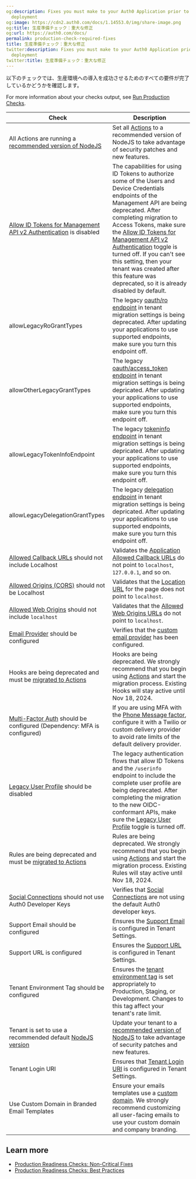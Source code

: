 ```yaml
---
og:description: Fixes you must make to your Auth0 Application prior to production
  deployment
og:image: https://cdn2.auth0.com/docs/1.14553.0/img/share-image.png
og:title: 生産準備チェック：重大な修正
og:url: https://auth0.com/docs/
permalink: production-check-required-fixes
title: 生産準備チェック：重大な修正
twitter:description: Fixes you must make to your Auth0 Application prior to production
  deployment
twitter:title: 生産準備チェック：重大な修正
---
```


以下のチェックでは、生産環境への導入を成功させるためのすべての要件が完了しているかどうかを確認します。

For more information about your checks output, see [Run Production Checks](/docs/deploy-monitor/pre-deployment-checks/how-to-run-production-checks).

<table class="table"><thead>
<tr>
<th>Check</th>
<th>Description</th>
</tr>
</thead>
<tbody>
<tr>
<td>All Actions are running a <a href="/docs/troubleshoot/product-lifecycle/past-migrations/migrate-nodejs-16-to-nodejs-18">recommended version of NodeJS</a></td>
<td>Set all <a href="/docs/troubleshoot/product-lifecycle/past-migrations/migrate-nodejs-16-to-nodejs-18">Actions</a> to a recommended version of NodeJS to take advantage of security patches and new features.</td>
</tr>
<tr>
<td><a href="/docs/troubleshoot/product-lifecycle/past-migrations/migrate-to-calling-api-with-access-tokens">Allow ID Tokens for Management API v2 Authentication</a> is disabled</td>
<td>The capabilities for using ID Tokens to authorize some of the Users and Device Credentials endpoints of the Management API are being deprecated. After completing migration to Access Tokens, make sure the <a href="https://manage.auth0.com/#/tenant/advanced">Allow ID Tokens for Management API v2 Authentication</a> toggle is turned off. If you can't see this setting, then your tenant was created after this feature was deprecated, so it is already disabled by default.</td>
</tr>
<tr>
<td>allowLegacyRoGrantTypes</td>
<td>The legacy <a href="/docs/troubleshoot/product-lifecycle/past-migrations/migration-oauthro-oauthtoken">oauth/ro endpoint</a> in tenant migration settings is being deprecated. After updating your applications to use supported endpoints, make sure you turn this endpoint off.</td>
</tr>
<tr>
<td>allowOtherLegacyGrantTypes</td>
<td>The legacy <a href="https://auth0.com/docs/api/authentication/login-legacy/social-with-providers-access-token">oauth/access_token endpoint</a> in tenant migration settings is being depricated. After updating your applications to use supported endpoints, make sure you turn this endpoint off.</td>
</tr>
<tr>
<td>allowLegacyTokenInfoEndpoint</td>
<td>The legacy <a href="/docs/troubleshoot/product-lifecycle/past-migrations#tokeninfo-endpoint-validation">tokeninfo endpoint</a> in tenant migration settings is being depricated. After updating your applications to use supported endpoints, make sure you turn this endpoint off.</td>
</tr>
<tr>
<td>allowLegacyDelegationGrantTypes</td>
<td>The legacy <a href="/docs/authenticate/login/oidc-conformant-authentication/oidc-adoption-delegation">delegation endpoint</a> in tenant migration settings is being depricated. After updating your applications to use supported endpoints, make sure you turn this endpoint off.</td>
</tr>
<tr>
<td><a href="/docs/authenticate/login/redirect-users-after-login">Allowed Callback URLs</a> should not include Localhost</td>
<td>Validates the <a href="https://manage.auth0.com/#/applications">Application Allowed Callback URLs</a> do not point to <code>localhost</code>, <code>127.0.0.1</code>, and so on.</td>
</tr>
<tr>
<td><a href="/docs/authenticate/login/cross-origin-authentication">Allowed Origins (CORS)</a> should not be Localhost</td>
<td>Validates that the <a href="https://manage.auth0.com/#/applications">Location URL</a> for the page does not point to <code>localhost</code>.</td>
</tr>
<tr>
<td><a href="/docs/get-started/applications/application-settings">Allowed Web Origins</a> should not include <code>localhost</code></td>
<td>Validates that the <a href="https://manage.auth0.com/#/applications">Allowed Web Origins URLs</a> do not point to <code>localhost</code>.</td>
</tr>
<tr>
<td><a href="/docs/customize/email/smtp-email-providers">Email Provider</a> should be configured</td>
<td>Verifies that the <a href="https://manage.auth0.com/#/emails/provider">custom email provider</a> has been configured.</td>
</tr>
<tr>
<td>Hooks are being deprecated and must be <a href="/docs/customize/actions/migrate/migrate-from-hooks-to-actions">migrated to Actions</a></td>
<td>Hooks are being deprecated. We strongly recommend that you begin using <a href="/docs/customize/actions/migrate/migrate-from-hooks-to-actions">Actions</a> and start the migration process. Existing Hooks will stay active until Nov 18, 2024.</td>
</tr>
<tr>
<td><a href="/docs/secure/multi-factor-authentication/multi-factor-authentication-factors/configure-sms-voice-notifications-mfa">Multi-Factor Auth</a> should be configured (Dependency: MFA is configured)</td>
<td>If you are using MFA with the <a href="https://manage.auth0.com/#/mfa">Phone Message factor</a>, configure it with a Twilio or custom delivery provider to avoid rate limits of the default delivery provider.</td>
</tr>
<tr>
<td><a href="/docs/troubleshoot/product-lifecycle/past-migrations/migrate-from-legacy-auth-flows#user-profiles">Legacy User Profile</a> should be disabled</td>
<td>The legacy authentication flows that allow ID Tokens and the <code>/userinfo</code> endpoint to include the complete user profile are being deprecated. After completing the migration to the new OIDC-conformant APIs, make sure the <a href="https://manage.auth0.com/#/account/advanced">Legacy User Profile</a> toggle is turned off.</td>
</tr>
<tr>
<td>Rules are being deprecated and must be <a href="/docs/customize/actions/migrate/migrate-from-rules-to-actions">migrated to Actions</a></td>
<td>Rules are being deprecated. We strongly recommend that you begin using <a href="/docs/customize/actions/migrate/migrate-from-rules-to-actions">Actions</a> and start the migration process. Existing Rules will stay active until Nov 18, 2024.</td>
</tr>
<tr>
<td><a href="/docs/authenticate/identity-providers/social-identity-providers/devkeys">Social Connections</a> should not use Auth0 Developer Keys</td>
<td>Verifies that <a href="https://manage.auth0.com/#/connections/social">Social Connections</a> are not using the default Auth0 developer keys.</td>
</tr>
<tr>
<td>Support Email should be configured</td>
<td>Ensures the <a href="https://manage.auth0.com/#/account">Support Email</a> is configured in Tenant Settings.</td>
</tr>
<tr>
<td>Support URL is configured</td>
<td>Ensures the <a href="https://manage.auth0.com/#/account">Support URL</a> is configured in Tenant Settings.</td>
</tr>
<tr>
<td>Tenant Environment Tag should be configured</td>
<td>Ensures the <a href="https://support.auth0.com/tenants/public">tenant environment tag</a> is set appropriately to Production, Staging, or Development. Changes to this tag affect your tenant's rate limit.</td>
</tr>
<tr>
<td>Tenant is set to use a recommended default <a href="/docs/troubleshoot/product-lifecycle/deprecations-and-migrations/migrate-actions-nodejs-16-to-nodejs-18ions-nodejs-16-to-nodejs-18">NodeJS version</a></td>
<td>Update your tenant to a <a href="/docs/troubleshoot/product-lifecycle/past-migrations/migrate-nodejs-16-to-nodejs-18">recommended version of NodeJS</a> to take advantage of security patches and new features.</td>
</tr>
<tr>
<td>Tenant Login URI</td>
<td>Ensures that <a href="https://manage.auth0.com/#/tenant/advanced">Tenant Login URI</a> is configured in Tenant Settings.</td>
</tr>
<tr>
<td>Use Custom Domain in Branded Email Templates</td>
<td>Ensure your emails templates use a <a href="/docs/customize/custom-domains/configure-features-to-use-custom-domains#use-custom-domains-in-emails">custom domain</a>. We strongly recommend customizing all user-facing emails to use your custom domain and company branding.</td>
</tr>
</tbody>
</table>

## Learn more

* [Production Readiness Checks: Non-Critical Fixes](/docs/deploy-monitor/pre-deployment-checks/production-check-recommended-fixes)
* [Production Readiness Checks: Best Practices](/docs/deploy-monitor/pre-deployment-checks/production-checks-best-practices)